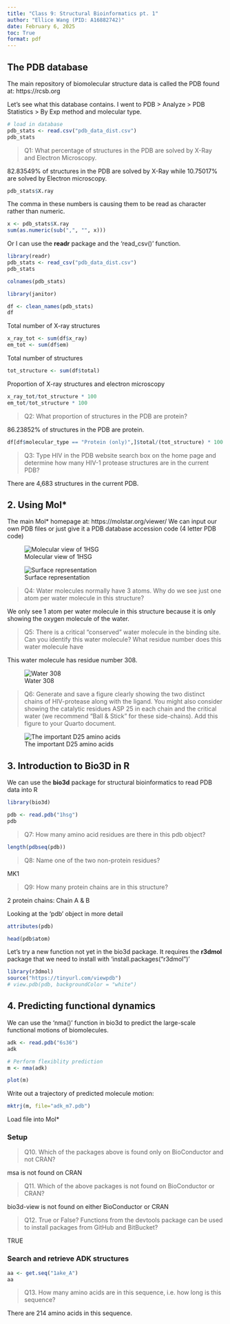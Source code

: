 ```yaml
---
title: "Class 9: Structural Bioinformatics pt. 1"
author: "Ellice Wang (PID: A16882742)"
date: February 6, 2025
toc: True
format: pdf
---
```


## The PDB database

The main repository of biomolecular structure data is called the PDB found at: https://rcsb.org

Let's see what this database contains. I went to PDB \> Analyze \> PDB Statistics \> By Exp method and molecular type.

```r
# load in database
pdb_stats <- read.csv("pdb_data_dist.csv")
pdb_stats
```

> Q1: What percentage of structures in the PDB are solved by X-Ray and Electron Microscopy.

82.83549% of structures in the PDB are solved by X-Ray while 10.75017% are solved by Electron microscopy.

```r
pdb_stats$X.ray
```

The comma in these numbers is causing them to be read as character rather than numeric.

```r
x <- pdb_stats$X.ray
sum(as.numeric(sub(",", "", x)))
```

Or I can use the **readr** package and the 'read_csv()' function.

```r
library(readr)
pdb_stats <- read_csv("pdb_data_dist.csv")
pdb_stats
```

```r
colnames(pdb_stats)
```

```r
library(janitor)

df <- clean_names(pdb_stats)
df
```

Total number of X-ray structures

```r
x_ray_tot <- sum(df$x_ray)
em_tot <- sum(df$em)
```

Total number of structures

```r
tot_structure <- sum(df$total)
```

Proportion of X-ray structures and electron microscopy

```r
x_ray_tot/tot_structure * 100
em_tot/tot_structure * 100
```

> Q2: What proportion of structures in the PDB are protein?

86.23852% of structures in the PDB are protein.

```r
df[df$molecular_type == "Protein (only)",]$total/(tot_structure) * 100
```

> Q3: Type HIV in the PDB website search box on the home page and determine how many HIV-1 protease structures are in the current PDB?

There are 4,683 structures in the current PDB. 

## 2. Using Mol\*

The main Mol\* homepage at: https://molstar.org/viewer/ We can input our own PDB files or just give it a PDB database accession code (4 letter PDB code)

![Molecular view of 1HSG](1HSG.png)

![Surface representation](1HSG(2).png)

> Q4: Water molecules normally have 3 atoms. Why do we see just one atom per water molecule in this structure?

We only see 1 atom per water molecule in this structure because it is only showing the oxygen molecule of the water. 

> Q5: There is a critical “conserved” water molecule in the binding site. Can you identify this water molecule? What residue number does this water molecule have

This water molecule has residue number 308. 

![Water 308](1HSG(1).png)

> Q6: Generate and save a figure clearly showing the two distinct chains of HIV-protease along with the ligand. You might also consider showing the catalytic residues ASP 25 in each chain and the critical water (we recommend “Ball & Stick” for these side-chains). Add this figure to your Quarto document.

![The important D25 amino acids](1HSG(3).png)

## 3. Introduction to Bio3D in R

We can use the **bio3d** package for structural bioinformatics to read PDB data into R

```r
library(bio3d)

pdb <- read.pdb("1hsg")
pdb
```

> Q7: How many amino acid residues are there in this pdb object?

```r
length(pdbseq(pdb))
```

> Q8: Name one of the two non-protein residues?

MK1

> Q9: How many protein chains are in this structure?

2 protein chains: Chain A & B

Looking at the 'pdb' object in more detail

```r
attributes(pdb)
```

```r
head(pdb$atom)
```

Let's try a new function not yet in the bio3d package. It requires the **r3dmol** package that we need to install with 'install.packages("r3dmol")'

```r
library(r3dmol)
source("https://tinyurl.com/viewpdb")
# view.pdb(pdb, backgroundColor = "white")
```

## 4. Predicting functional dynamics

We can use the 'nma()' function in bio3d to predict the large-scale functional motions of biomolecules. 

```r
adk <- read.pdb("6s36")
adk
```

```r
# Perform flexiblity prediction
m <- nma(adk)

plot(m)
```
Write out a trajectory of predicted molecule motion: 
```r
mktrj(m, file="adk_m7.pdb")
```

Load file into Mol*

### Setup

> Q10. Which of the packages above is found only on BioConductor and not CRAN? 

msa is not found on CRAN

> Q11. Which of the above packages is not found on BioConductor or CRAN?

bio3d-view is not found on either BioConductor or CRAN

> Q12. True or False? Functions from the devtools package can be used to install packages from GitHub and BitBucket? 

TRUE

### Search and retrieve ADK structures

```r
aa <- get.seq("1ake_A")
aa
```

> Q13. How many amino acids are in this sequence, i.e. how long is this sequence?

There are 214 amino acids in this sequence.
